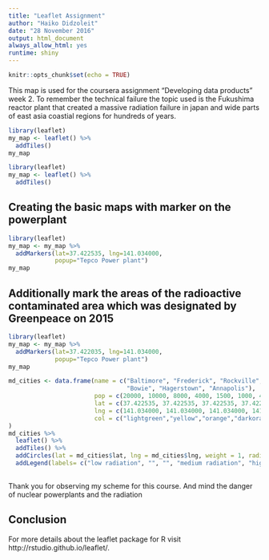 ---
title: "Leaflet Assignment"
author: "Haiko Didzoleit"
date: "28 November 2016"
output: html_document
always_allow_html: yes
runtime: shiny
---

```{r setup, include=FALSE}
knitr::opts_chunk$set(echo = TRUE)
```

This map is used for the coursera assignment "Developing data products" week 2. 
To remember the technical failure the topic used is the Fukushima reactor plant that created a massive radiation failure in japan and wide parts of east asia coastial regions for hundreds of years. 


```{r, eval=FALSE, echo=FALSE}
library(leaflet)
my_map <- leaflet() %>% 
  addTiles()
my_map
```

```{r, echo=FALSE}
library(leaflet)
my_map <- leaflet() %>% 
  addTiles()

```

## Creating the basic maps with marker on the powerplant

```{r, eval=FALSE}
library(leaflet)
my_map <- my_map %>%
  addMarkers(lat=37.422535, lng=141.034000, 
             popup="Tepco Power plant")
my_map
```

## Additionally mark the areas of the radioactive contaminated area which was designated by Greenpeace on 2015

```{r}
library(leaflet)
my_map <- my_map %>%
  addMarkers(lat=37.422035, lng=141.034000, 
             popup="Tepco Power plant")
my_map

md_cities <- data.frame(name = c("Baltimore", "Frederick", "Rockville", "Gaithersburg", 
                                 "Bowie", "Hagerstown", "Annapolis"),
                        pop = c(20000, 10000, 8000, 4000, 1500, 1000, 400),
                        lat = c(37.422535, 37.422535, 37.422535, 37.422535, 37.422535, 37.422535, 37.422535),
                        lng = c(141.034000, 141.034000, 141.034000, 141.034000, 141.034000,141.034000,141.034000),
                        col = c("lightgreen","yellow","orange","darkorange","red","darkred","black")
)
md_cities %>%
  leaflet() %>%
  addTiles() %>%
  addCircles(lat = md_cities$lat, lng = md_cities$lng, weight = 1, radius = md_cities$pop, color = md_cities$col) %>%
  addLegend(labels= c("low radiation", "", "", "medium radiation", "high radiation", "extreme radiation", "core location"), color = md_cities$col)
  
```
Thank you for observing my scheme for this course. 
And mind the danger of nuclear powerplants and the radiation

## Conclusion

For more details about the leaflet package for R 
visit http://rstudio.github.io/leaflet/.

